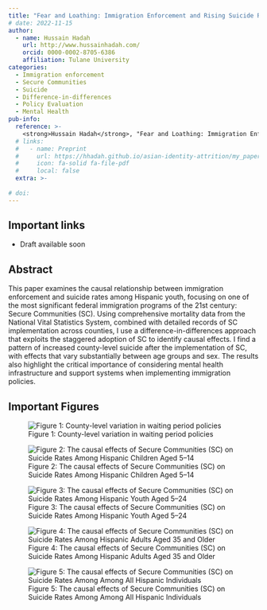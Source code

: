 ```yaml
---
title: "Fear and Loathing: Immigration Enforcement and Rising Suicide Rates Among Hispanic Youth"
# date: 2022-11-15
author:
  - name: Hussain Hadah
    url: http://www.hussainhadah.com/
    orcid: 0000-0002-8705-6386
    affiliation: Tulane University
categories: 
  - Immigration enforcement
  - Secure Communities
  - Suicide
  - Difference-in-differences
  - Policy Evaluation
  - Mental Health
pub-info:
  reference: >-
    <strong>Hussain Hadah</strong>, "Fear and Loathing: Immigration Enforcement and Rising Suicide Rates Among Hispanic Youth"</em>
  # links:
  #   - name: Preprint
  #     url: https://hhadah.github.io/asian-identity-attrition/my_paper/submit_preprint.pdf
  #     icon: fa-solid fa-file-pdf
  #     local: false
  extra: >-
    
# doi: 
---
```


## Important links

- Draft available soon


## Abstract

This paper examines the causal relationship between immigration enforcement and suicide rates among Hispanic youth, focusing on one of the most significant federal immigration programs of the 21st century: Secure Communities (SC). Using comprehensive mortality data from the National Vital Statistics System, combined with detailed records of SC implementation across counties, I use a difference-in-differences approach that exploits the staggered adoption of SC to identify causal effects. I find a pattern of increased county-level suicide after the implementation of SC, with effects that vary substantially between age groups and sex. The results also highlight the critical importance of considering mental health infrastructure and support systems when implementing immigration policies.

## Important Figures

![Figure 1: County-level variation in waiting period policies](04-staggarred_sample_panel_view.png)

![Figure 2: The causal effects of Secure Communities (SC) on Suicide Rates Among Hispanic Children Aged 5–14](19-CS_nytotsuic5to14hisp.png)

![Figure 3: The causal effects of Secure Communities (SC) on Suicide Rates Among Hispanic Youth Aged 5–24](26-CS_nytotsuic5to24hisp.png)

![Figure 4: The causal effects of Secure Communities (SC) on Suicide Rates Among Hispanic Adults Aged 35 and Older](33-CS_nytotsuicover34hisp.png)

![Figure 5: The causal effects of Secure Communities (SC) on Suicide Rates Among Among All Hispanic Individuals](40-CS_nytotsuichisp.png)

<!-- ## Citation

Hadah, Hussain, The Effect of Anti-Asian Attitudes on Asian Identity in the U.S. (September 24, 2024). Available at https://hhadah.github.io/asian-identity-attrition/my_paper/submit_preprint.pdf

```bibtex
@article{hadah2024hispanicidentity,
    Author = {Hadah, Hussain},
    Title = {The Effect of Anti-Asian Attitudes on Asian Identity in the U.S.},
    Year = {2024}}
``` -->